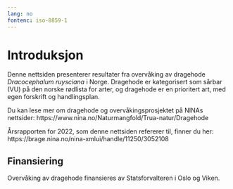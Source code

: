 ```yaml
---
lang: no
fontenc: iso-8859-1
---
```


# Introduksjon {#sec-intro}

Denne nettsiden presenterer resultater fra overvåking av dragehode *Dracocephalum ruysciana* i Norge. Dragehode er kategorisert som sårbar (VU) på den norske rødlista for arter, og dragehode er en prioritert art, med egen forskrift og handlingsplan.

Du kan lese mer om dragehode og overvåkingsprosjektet på NINAs nettsider: https://www.nina.no/Naturmangfold/Trua-natur/Dragehode 

Årsrapporten for 2022, som denne nettsiden refererer til, finner du her: https://brage.nina.no/nina-xmlui/handle/11250/3052108

## Finansiering

Overvåking av dragehode finansieres av Statsforvalteren i Oslo og Viken.
